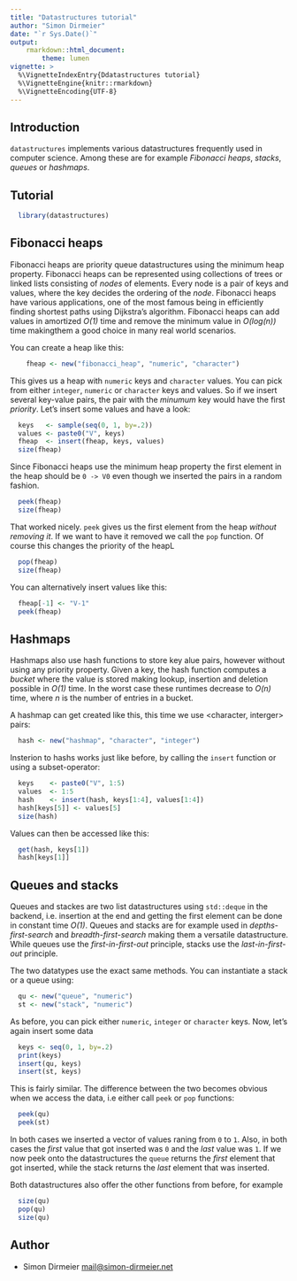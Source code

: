 ```yaml
---
title: "Datastructures tutorial"
author: "Simon Dirmeier"
date: "`r Sys.Date()`"
output: 
    rmarkdown::html_document:
        theme: lumen
vignette: >
  %\VignetteIndexEntry{Ddatastructures tutorial}
  %\VignetteEngine{knitr::rmarkdown}
  %\VignetteEncoding{UTF-8}
---
```


## Introduction

`datastructures` implements various datastructures frequently used in computer science. Among these are for example *Fibonacci heaps*, *stacks*, *queues* or *hashmaps*.

## Tutorial

```r
  library(datastructures)
```


## Fibonacci heaps

Fibonacci heaps are priority queue datastructures using the minimum heap property. Fibonacci heaps can be represented using collections of trees or linked lists consisting of *nodes* of elements. Every node is a pair of keys and values, where the key decides the ordering of the *node*. Fibonacci heaps have various applications, one of the most famous being in efficiently
finding shortest paths using Dijkstra's algorithm. Fibonacci heaps can add values in amortized *O(1)* time and remove the minimum value in *O(log(n))* time makingthem a good choice in many
real world scenarios.

You can create a heap like this:

```r
    fheap <- new("fibonacci_heap", "numeric", "character")
```

This gives us a heap with `numeric` keys and `character` values. You can pick from either `integer`, `numeric` or `character` keys and values. So if we insert several key-value pairs, the pair with the *minumum* key would have the first *priority*. Let's insert some values and have a look:

```r
  keys   <- sample(seq(0, 1, by=.2))
  values <- paste0("V", keys)
  fheap  <- insert(fheap, keys, values)
  size(fheap)
```

Since Fibonacci heaps use the minimum heap property the first element in the heap should be `0 -> V0` even though we inserted the pairs in a random fashion.

```r
  peek(fheap)
  size(fheap)
```

That worked nicely. `peek` gives us the first element from the heap *without removing it*. If we want to have it removed we call the `pop` function. Of course this changes the priority 
of the heapL

```r
  pop(fheap)
  size(fheap)
```

You can alternatively insert values like this:

```r
  fheap[-1] <- "V-1"
  peek(fheap)
```


## Hashmaps

Hashmaps also use hash functions to store key alue pairs, however without using any priority property. Given a key, the hash function computes a *bucket* where the value is stored making lookup, insertion and deletion possible in *O(1)* time. In the worst case these runtimes decrease to *O(n)* time, where $n$ is the number of entries in a bucket.

A hashmap can get created like this, this time we use <character, interger> pairs:

```r
  hash <- new("hashmap", "character", "integer")
```

Insterion to hashs works just like before, by calling the `insert` function or using a subset-operator:

```r
  keys    <- paste0("V", 1:5)
  values  <- 1:5
  hash    <- insert(hash, keys[1:4], values[1:4])
  hash[keys[5]] <- values[5]
  size(hash)
```

Values can then be accessed like this:

```r
  get(hash, keys[1])
  hash[keys[1]]
```


## Queues and stacks

Queues and stackes are two list datastructures using `std::deque` in the backend, i.e. insertion at the end and getting the first element can be done in constant time *O(1)*. Queues and stacks are for example used in *depths-first-search* and *breadth-first-search* making them a versatile datastructure. While queues use the *first-in-first-out* principle, stacks use the *last-in-first-out* principle. 

The two datatypes use the exact same methods. You can instantiate a stack or a queue using:

```r
  qu <- new("queue", "numeric")
  st <- new("stack", "numeric")
```

As before, you can pick either `numeric`, `integer` or `character` keys. Now, let's again insert some data

```r
  keys <- seq(0, 1, by=.2)
  print(keys)
  insert(qu, keys)
  insert(st, keys)
```

This is fairly similar. The difference between the two becomes obvious when we access the data, i.e either call `peek` or `pop` functions:

```r
  peek(qu)
  peek(st)
```

In both cases we inserted a vector of values raning from `0` to `1`. Also, in both cases the *first* value that got inserted was `0` and the *last* value was `1`. 
If we now peek onto the datastructures the `queue` returns the *first* element that got inserted, while the stack returns the *last* element that was inserted. 

Both datastructures also offer the other functions from before, for example

```r
  size(qu)
  pop(qu)
  size(qu)
```


## Author

* Simon Dirmeier <a href="mailto:mail@simon-dirmeier.net">mail@simon-dirmeier.net</a>
